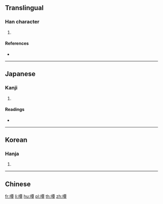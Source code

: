 ==Translingual==

===Han character===
{{Han char|rn=30|rad=口|as=12|sn=15|four=61046|canj=RMWJ|ids=⿰口覃}}

# {{defn|Han|sort=口12}}

====References====
* {{Han ref|kx=0208.010|dkj=04281|dj=0430.300|hdz=10682.080|uh=563E|ud=22078|bh=E545|bd=58693}}

----

==Japanese==

===Kanji===
{{ja-kanji|grade=|rs=口12}}

# {{defn|lang=ja|sort=口12}}

====Readings====
* {{ja-readings|on=[[たん]] (tan), [[どん]] (don)|kun=[[ふくむ]] (fukumu), [[むさぼる]] (musaboru)}}

----

==Korean==

===Hanja===
{{ko-hanja|hangeul=담|rv=dam|mr=tam}}

# {{defn|lang=ko|sort=口12}}

----

==Chinese==
{{zh-pron
|m=dàn,tán
|c=daan6
}}

[[fr:嘾]]
[[li:嘾]]
[[hu:嘾]]
[[pl:嘾]]
[[th:嘾]]
[[zh:嘾]]